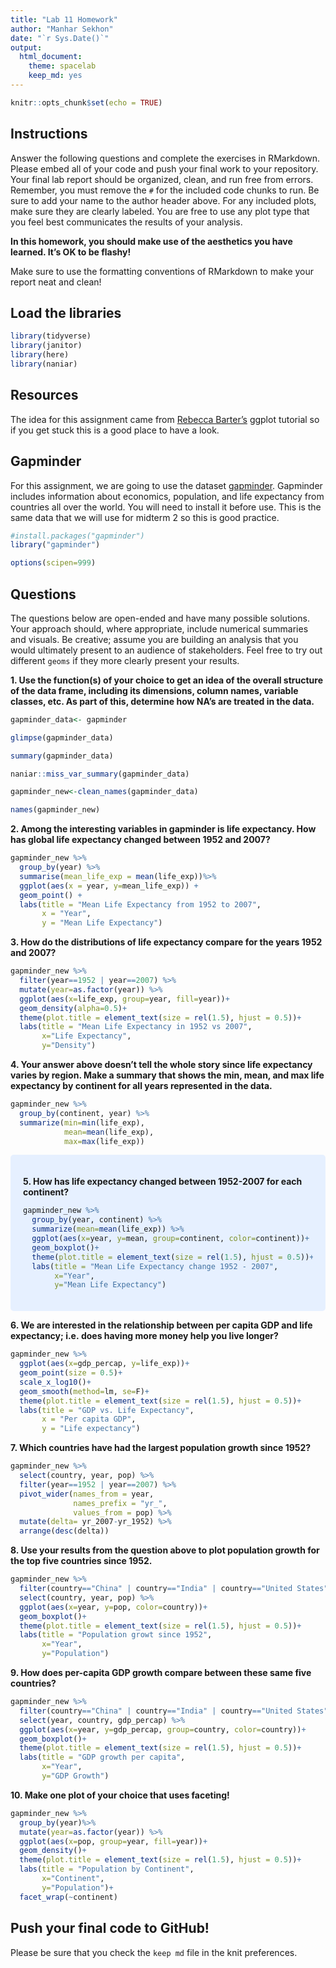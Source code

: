 ```yaml
---
title: "Lab 11 Homework"
author: "Manhar Sekhon"
date: "`r Sys.Date()`"
output:
  html_document: 
    theme: spacelab
    keep_md: yes
---
```


```r
knitr::opts_chunk$set(echo = TRUE)
```

## Instructions
Answer the following questions and complete the exercises in RMarkdown. Please embed all of your code and push your final work to your repository. Your final lab report should be organized, clean, and run free from errors. Remember, you must remove the `#` for the included code chunks to run. Be sure to add your name to the author header above. For any included plots, make sure they are clearly labeled. You are free to use any plot type that you feel best communicates the results of your analysis.  

**In this homework, you should make use of the aesthetics you have learned. It's OK to be flashy!**

Make sure to use the formatting conventions of RMarkdown to make your report neat and clean!  

## Load the libraries
```r
library(tidyverse)
library(janitor)
library(here)
library(naniar)
``` 

## Resources
The idea for this assignment came from [Rebecca Barter's](http://www.rebeccabarter.com/blog/2017-11-17-ggplot2_tutorial/) ggplot tutorial so if you get stuck this is a good place to have a look.  

## Gapminder
For this assignment, we are going to use the dataset [gapminder](https://cran.r-project.org/web/packages/gapminder/index.html). Gapminder includes information about economics, population, and life expectancy from countries all over the world. You will need to install it before use. This is the same data that we will use for midterm 2 so this is good practice.
```r
#install.packages("gapminder")
library("gapminder")
```

```r
options(scipen=999)
```

## Questions
The questions below are open-ended and have many possible solutions. Your approach should, where appropriate, include numerical summaries and visuals. Be creative; assume you are building an analysis that you would ultimately present to an audience of stakeholders. Feel free to try out different `geoms` if they more clearly present your results.  

**1. Use the function(s) of your choice to get an idea of the overall structure of the data frame, including its dimensions, column names, variable classes, etc. As part of this, determine how NA's are treated in the data.**  

```r
gapminder_data<- gapminder
```

```r
glimpse(gapminder_data)
```

```r
summary(gapminder_data)
```

```r
naniar::miss_var_summary(gapminder_data)
```

```r
gapminder_new<-clean_names(gapminder_data)
```

```r
names(gapminder_new)
```


**2. Among the interesting variables in gapminder is life expectancy. How has global life expectancy changed between 1952 and 2007?**

```r
gapminder_new %>%
  group_by(year) %>% 
  summarise(mean_life_exp = mean(life_exp))%>% 
  ggplot(aes(x = year, y=mean_life_exp)) +
  geom_point() +
  labs(title = "Mean Life Expectancy from 1952 to 2007",
       x = "Year",
       y = "Mean Life Expectancy")
```


**3. How do the distributions of life expectancy compare for the years 1952 and 2007?**

```r
gapminder_new %>% 
  filter(year==1952 | year==2007) %>% 
  mutate(year=as.factor(year)) %>% 
  ggplot(aes(x=life_exp, group=year, fill=year))+
  geom_density(alpha=0.5)+
  theme(plot.title = element_text(size = rel(1.5), hjust = 0.5))+
  labs(title = "Mean Life Expectancy in 1952 vs 2007",
       x="Life Expectancy",
       y="Density")
```

**4. Your answer above doesn't tell the whole story since life expectancy varies by region. Make a summary that shows the min, mean, and max life expectancy by continent for all years represented in the data.**

```r
gapminder_new %>% 
  group_by(continent, year) %>% 
  summarize(min=min(life_exp),
            mean=mean(life_exp),
            max=max(life_exp))
```

<style>
div.blue { background-color:#e6f0ff; border-radius: 5px; padding: 20px;}
</style>
<div class = "blue">

**5. How has life expectancy changed between 1952-2007 for each continent?**


```r
gapminder_new %>%
  group_by(year, continent) %>% 
  summarize(mean=mean(life_exp)) %>% 
  ggplot(aes(x=year, y=mean, group=continent, color=continent))+
  geom_boxplot()+
  theme(plot.title = element_text(size = rel(1.5), hjust = 0.5))+
  labs(title = "Mean Life Expectancy change 1952 - 2007",
       x="Year",
       y="Mean Life Expectancy")
```
</div>


**6. We are interested in the relationship between per capita GDP and life expectancy; i.e. does having more money help you live longer?**

```r
gapminder_new %>%
  ggplot(aes(x=gdp_percap, y=life_exp))+
  geom_point(size = 0.5)+
  scale_x_log10()+
  geom_smooth(method=lm, se=F)+
  theme(plot.title = element_text(size = rel(1.5), hjust = 0.5))+
  labs(title = "GDP vs. Life Expectancy",
       x = "Per capita GDP",
       y = "Life expectancy")
```

**7. Which countries have had the largest population growth since 1952?**

```r
gapminder_new %>% 
  select(country, year, pop) %>% 
  filter(year==1952 | year==2007) %>% 
  pivot_wider(names_from = year,
              names_prefix = "yr_",
              values_from = pop) %>% 
  mutate(delta= yr_2007-yr_1952) %>% 
  arrange(desc(delta))
```

**8. Use your results from the question above to plot population growth for the top five countries since 1952.**

```r
gapminder_new %>% 
  filter(country=="China" | country=="India" | country=="United States" | country=="Indonesia" | country=="Brazil") %>% 
  select(country, year, pop) %>% 
  ggplot(aes(x=year, y=pop, color=country))+
  geom_boxplot()+
  theme(plot.title = element_text(size = rel(1.5), hjust = 0.5))+
  labs(title = "Population growt since 1952",
       x="Year",
       y="Population")
```

**9. How does per-capita GDP growth compare between these same five countries?**

```r
gapminder_new %>% 
  filter(country=="China" | country=="India" | country=="United States" | country=="Indonesia" | country=="Brazil") %>% 
  select(year, country, gdp_percap) %>% 
  ggplot(aes(x=year, y=gdp_percap, group=country, color=country))+
  geom_boxplot()+
  theme(plot.title = element_text(size = rel(1.5), hjust = 0.5))+
  labs(title = "GDP growth per capita",
       x="Year",
       y="GDP Growth")
```

**10. Make one plot of your choice that uses faceting!**

```r
gapminder_new %>%
  group_by(year)%>% 
  mutate(year=as.factor(year)) %>%
  ggplot(aes(x=pop, group=year, fill=year))+
  geom_density()+
  theme(plot.title = element_text(size = rel(1.5), hjust = 0.5))+
  labs(title = "Population by Continent",
       x="Continent",
       y="Population")+ 
  facet_wrap(~continent)
```


## Push your final code to GitHub!
Please be sure that you check the `keep md` file in the knit preferences. 